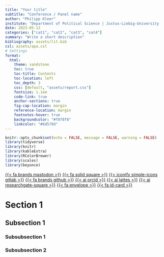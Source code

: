 ```yaml
---
title: "Your title"
subtitle: "Conference / Panel name"
author: "Philipp Kleer"
institute: "Department of Political Science | Justus-Liebig-University Giessen" 
date: 2023-05-12
categories: ["cat1", "cat2", "cat3", "cat4"]
summary: "Write a short description"
bibliography: assets/lit.bib
csl: assets/apa.csl
# Settings
format:
  html:
    theme: sandstone
    toc: true
    toc-title: Contents
    toc-location: left
    toc_depth: 3
    css: [default, "assets/report.css"]
    fontsize: 1.1em
    code-link: true
    anchor-sections: true
    fig-cap-location: margin
    reference-location: margin
    footnotes-hover: true
    backgroundcolor: "#f8f8f8"
    linkcolor: "#6d579d"
---
```


```r
knitr::opts_chunk$set(echo = FALSE, message = FALSE, warning = FALSE)
library(tidyverse)
library(knitr)
library(kableExtra)
library(RColorBrewer)
library(scales)
library(beyonce)
```

::: {.social}
[{{< fa brands mastodon >}}](https://polsci.social/@philk){.mastodon} [{{< fa solid square >}}](https://bsky.app/profile/phil-k.bsky.social){.bluesky} [{{< iconify simple-icons gitlab >}}](https://gitlab.com/bpkleer){.gitlab} [{{< fa brands github >}}](https://github.com/bpkleer){.github} [{{< ai orcid >}}](https://orcid.org/0000-0003-1935-387X){.orcid} [{{< ai lattes >}}](http://lattes.cnpq.br/4785970328498860){.lattes} [{{< ai researchgate-square >}}](https://www.researchgate.net/profile/Philipp-Kleer){.researchgate} [{{< fa envelope >}}](mailto:philipp.kleer@sowi.uni-giessen.de){.email} [{{< fa id-card >}} ](https://bpkleer.github.io/en){.website}
:::

# Section 1

## Subsection 1

### Subsubsection 1

### Subsubsection 2
